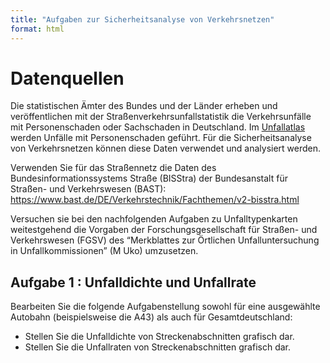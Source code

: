 ```yaml
---
title: "Aufgaben zur Sicherheitsanalyse von Verkehrsnetzen"
format: html
---
```


# Datenquellen

Die statistischen Ämter des Bundes und der Länder erheben und veröffentlichen mit der Straßenverkehrsunfallstatistik die Verkehrsunfälle mit Personenschaden oder Sachschaden in Deutschland. Im [Unfallatlas](https://unfallatlas.statistikportal.de/) werden Unfälle mit Personenschaden geführt. Für die Sicherheitsanalyse von Verkehrsnetzen können diese Daten verwendet und analysiert werden.

Verwenden Sie für das Straßennetz die Daten des Bundesinformationssystems Straße (BISStra) der Bundesanstalt für Straßen- und Verkehrswesen (BAST): <https://www.bast.de/DE/Verkehrstechnik/Fachthemen/v2-bisstra.html>

Versuchen sie bei den nachfolgenden Aufgaben zu Unfalltypenkarten weitestgehend die Vorgaben der Forschungsgesellschaft für Straßen- und
Verkehrswesen (FGSV) des “Merkblattes zur Örtlichen Unfalluntersuchung in Unfallkommissionen”
(M Uko) umzusetzen.

## Aufgabe 1 : Unfalldichte und Unfallrate

Bearbeiten Sie die folgende Aufgabenstellung sowohl für eine ausgewählte Autobahn (beispielsweise die A43) als auch für Gesamtdeutschland:

- Stellen Sie die Unfalldichte von Streckenabschnitten grafisch dar.
- Stellen Sie die Unfallraten von Streckenabschnitten grafisch dar.
